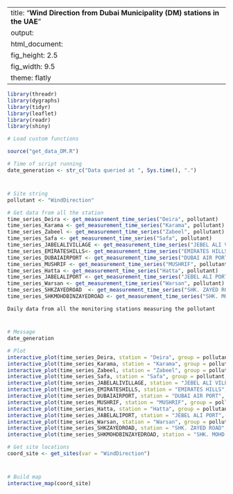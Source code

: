 
---
title: "**Wind Direction from Dubai Municipality (DM) stations in the UAE**"
output:
  html_document:
    fig_height: 2.5
    fig_width: 9.5
    theme: flatly
---

```{r set_up, message = FALSE, echo = FALSE, warning = FALSE}
library(threadr)
library(dygraphs)
library(tidyr)
library(leaflet)
library(readr)
library(shiny)

# Load custom functions

source("get_data_DM.R")

# Time of script running
date_generation <- str_c("Data queried at ", Sys.time(), ".")
```
# 

## 
```{r import_data, message = FALSE, echo = FALSE, results = "hide", cache = TRUE, warning = FALSE}

# Site string
pollutant <- "WindDirection"

# Get data from all the station
time_series_Deira <- get_measurement_time_series("Deira", pollutant)
time_series_Karama <- get_measurement_time_series("Karama", pollutant)
time_series_Zabeel <- get_measurement_time_series("Zabeel", pollutant)
time_series_Safa <- get_measurement_time_series("Safa", pollutant)
time_series_JABELALIVILLAGE <- get_measurement_time_series("JEBEL ALI VILLAGE", pollutant)
time_series_EMIRATESHILLS<- get_measurement_time_series("EMIRATES HILLS", pollutant)
time_series_DUBAIAIRPORT <- get_measurement_time_series("DUBAI AIR PORT", pollutant)
time_series_MUSHRIF <- get_measurement_time_series("MUSHRIF", pollutant)
time_series_Hatta <- get_measurement_time_series("Hatta", pollutant)
time_series_JABELALIPORT <- get_measurement_time_series("JEBEL ALI PORT", pollutant)
time_series_Warsan <- get_measurement_time_series("Warsan", pollutant)
time_series_SHKZAYEDROAD  <- get_measurement_time_series("SHK. ZAYED ROAD", pollutant)
time_series_SHKMOHDBINZAYEDROAD <- get_measurement_time_series("SHK. MOHD. BIN ZAYED ROAD", pollutant)

```

 `Daily data from all the monitoring stations measuring the pollutant`
 
# 

## 

```{r plot_NCMS_Wind Direction, echo = FALSE, cache = TRUE}
# Message
date_generation

# Plot
interactive_plot(time_series_Deira, station = "Deira", group = pollutant, pollu= "WindDirection")
interactive_plot(time_series_Karama, station = "Karama", group = pollutant, pollu= "WindDirection")
interactive_plot(time_series_Zabeel, station = "Zabeel", group = pollutant, pollu= "WindDirection")
interactive_plot(time_series_Safa, station = "Safa", group = pollutant, pollu= "WindDirection")
interactive_plot(time_series_JABELALIVILLAGE, station = "JEBEL ALI VILLAGE", group = pollutant, pollu= "WindDirection")
interactive_plot(time_series_EMIRATESHILLS, station = "EMIRATES HILLS", group = pollutant, pollu= "WindDirection")
interactive_plot(time_series_DUBAIAIRPORT, station = "DUBAI AIR PORT", group = pollutant, pollu= "WindDirection")
interactive_plot(time_series_MUSHRIF, station = "MUSHRIF", group = pollutant, pollu= "WindDirection")
interactive_plot(time_series_Hatta, station = "Hatta", group = pollutant, pollu= "WindDirection")
interactive_plot(time_series_JABELALIPORT, station = "JEBEL ALI PORT", group = pollutant, pollu= "WindDirection")
interactive_plot(time_series_Warsan, station = "Warsan", group = pollutant, pollu= "WindDirection")
interactive_plot(time_series_SHKZAYEDROAD, station = "SHK. ZAYED ROAD", group = pollutant, pollu= "WindDirection")
interactive_plot(time_series_SHKMOHDBINZAYEDROAD, station = "SHK. MOHD. BIN ZAYED ROAD", group = pollutant, pollu= "WindDirection")

```


```{r import_data_for_map, message = FALSE, echo = FALSE, results = "hide", cache = TRUE}
# Get site locations
coord_site <- get_sites(var = "WindDirection")

```
#
 
##

```{r map, fig.height = 8, echo = FALSE, message = FALSE, cache = TRUE}
# Build map
interactive_map(coord_site)
```

 
 